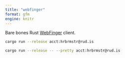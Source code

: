 ```yaml
---
title: "webfinger"
format: gfm
engine: knitr
---
```


Bare bones Rust [WebFinger](https://www.rfc-editor.org/rfc/rfc7033) client.

```bash
cargo run --release acct:hrbrmstr@rud.is
```


```bash
cargo run --release -- --pretty acct:hrbrmstr@rud.is 
```